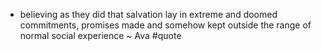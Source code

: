 - believing as they did that salvation lay in extreme and doomed commitments, promises made and somehow kept outside the range of normal social experience ~ Ava #quote
